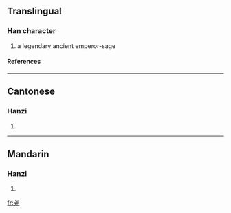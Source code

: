 {{see|堯}}

==Translingual==
===Han character===
{{Han char|rn=43|rad=尢|as=03|sn=6|four=|canj=十心一山 (JPMU)}}
# a legendary ancient emperor-sage
====References====
{{Han ref|kx=0298.081|hdz=10552.100|uh=5C27|ud=23591}}
----
==Cantonese==
===Hanzi===
{{yue-hanzi|jyut=|y=yiu4}}
# {{defn|Cantonese}}
----
==Mandarin==
===Hanzi===
{{cmn-hanzi|tra=堯|pin=[[yáo]] ([[yao2]])|wg=yao<sup>2</sup>}}
# {{defn|Mandarin}}

[[fr:尧]]